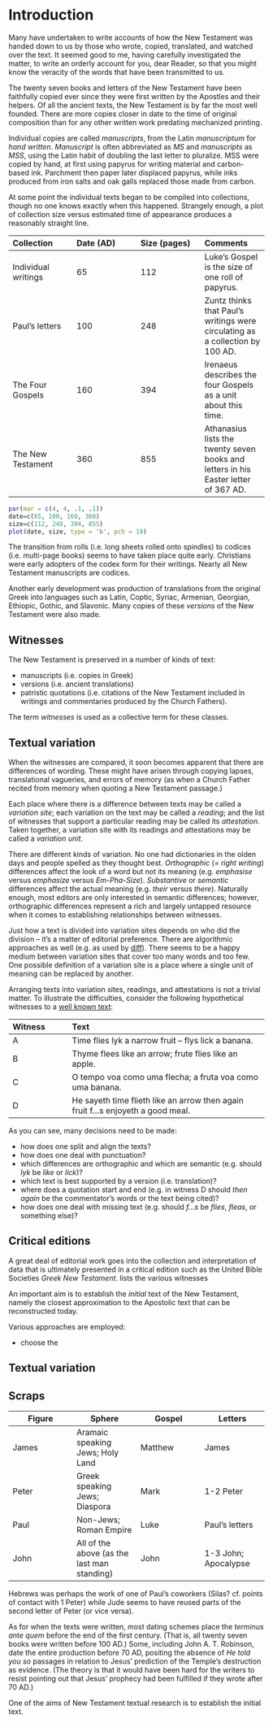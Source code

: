 # Introduction

Many have undertaken to write accounts of how the New Testament was handed down to us by those who wrote, copied, translated, and watched over the text. It seemed good to me, having carefully investigated the matter, to write an orderly account for you, dear Reader, so that you might know the veracity of the words that have been transmitted to us.

The twenty seven books and letters of the New Testament have been faithfully copied ever since they were first written by the Apostles and their helpers. Of all the ancient texts, the New Testament is by far the most well founded. There are more copies closer in date to the time of original composition than for any other written work predating mechanized printing.

Individual copies are called *manuscripts*, from the Latin *manuscriptum* for *hand written*. *Manuscript* is often abbreviated as *MS* and *manuscripts* as *MSS*, using the Latin habit of doubling the last letter to pluralize. MSS were copied by hand, at first using papyrus for writing material and carbon-based ink. Parchment then paper later displaced papyrus, while inks produced from iron salts and oak galls replaced those made from carbon.

At some point the individual texts began to be compiled into collections, though no one knows exactly when this happened. Strangely enough, a plot of collection size versus estimated time of appearance produces a reasonably straight line. 

Collection | Date (AD) | Size (pages) | Comments
:------------|:------------|:------------|:------------
Individual writings | 65 | 112 | Luke's Gospel is the size of one roll of papyrus.
Paul's letters | 100 | 248 | Zuntz thinks that Paul's writings were circulating as a collection by 100 AD.
The Four Gospels | 160 | 394 | Irenaeus describes the four Gospels as a unit about this time.
The New Testament | 360 | 855 | Athanasius lists the twenty seven books and letters in his Easter letter of 367 AD.

```r
par(mar = c(4, 4, .1, .1))
date=c(65, 100, 160, 360)
size=c(112, 248, 394, 855)
plot(date, size, type = 'b', pch = 19)
```

The transition from rolls (i.e. long sheets rolled onto spindles) to codices (i.e. multi-page books) seems to have taken place quite early. Christians were early adopters of the codex form for their writings. Nearly all New Testament manuscripts are codices.

Another early development was production of translations from the original Greek into languages such as Latin, Coptic, Syriac, Armenian, Georgian, Ethiopic, Gothic, and Slavonic. Many copies of these *versions* of the New Testament were also made.

## Witnesses

The New Testament is preserved in a number of kinds of text:

* manuscripts (i.e. copies in Greek)
* versions (i.e. ancient translations)
* patristic quotations (i.e. citations of the New Testament included in writings and commentaries produced by the Church Fathers).

The term *witnesses* is used as a collective term for these classes.

## Textual variation

When the witnesses are compared, it soon becomes apparent that there are differences of wording. These might have arisen through copying lapses, translational vagueries, and errors of memory (as when a Church Father recited from memory when quoting a New Testament passage.)

Each place where there is a difference between texts may be called a *variation site*; each variation on the text may be called a *reading*; and the list of witnesses that support a particular reading may be called its *attestation*. Taken together, a variation site with its readings and attestations may be called a *variation unit*.

There are different kinds of variation. No one had dictionaries in the olden days and people spelled as they thought best. *Orthographic* (= *right writing*) differences affect the look of a word but not its meaning (e.g. *emphasise* versus *emphasize* versus *Em-Pha-Size*). *Substantive* or *semantic* differences affect the actual meaning (e.g. *their* versus *there*). Naturally enough, most editors are only interested in semantic differences; however, orthographic differences represent a rich and largely untapped resource when it comes to establishing relationships between witnesses.

Just how a text is divided into variation sites depends on who did the division -- it's a matter of editorial preference. There are algorithmic approaches as well (e.g. as used by [diff](https://en.wikipedia.org/wiki/Diff)). There seems to be a happy medium between variation sites that cover too many words and too few. One possible definition of a variation site is a place where a single unit of meaning can be replaced by another.

Arranging texts into variation sites, readings, and attestations is not a trivial matter. To illustrate the difficulties, consider the following hypothetical witnesses to a [well known text](https://en.wikipedia.org/wiki/Time_flies_like_an_arrow;_fruit_flies_like_a_banana):

Witness | Text
:---|:------------
A | Time flies lyk a narrow fruit -- flys lick a banana.
B | Thyme flees like an arrow; frute flies like an apple.
C | O tempo voa como uma flecha; a fruta voa como uma banana.
D | He sayeth time flieth like an arrow then again fruit f...s enjoyeth a good meal.

As you can see, many decisions need to be made:

* how does one split and align the texts?
* how does one deal with punctuation?
* which differences are orthographic and which are semantic (e.g. should *lyk* be *like* or *lick*)?
* which text is best supported by a version (i.e. translation)?
* where does a quotation start and end (e.g. in witness D should *then again* be the commentator's words or the text being cited)?
* how does one deal with missing text (e.g. should *f...s* be *flies*, *fleas*, or something else)?

## Critical editions

A great deal of editorial work goes into the collection and interpretation of data that is ultimately presented in a critical edition such as the United Bible Societies *Greek New Testament*. lists the various witnesses


An important aim is to establish the *initial* text of the New Testament, namely the closest approximation to the Apostolic text that can be reconstructed today.

Various approaches are employed:

* choose the 

## Textual variation


## Scraps

| Figure | Sphere | Gospel | Letters |
|------------|------------|------------|------------|
| James | Aramaic speaking Jews; Holy Land | Matthew | James |
| Peter | Greek speaking Jews; Diaspora | Mark | 1-2 Peter |
| Paul | Non-Jews; Roman Empire | Luke | Paul's letters |
| John | All of the above (as the last man standing) | John | 1-3 John; Apocalypse |

Hebrews was perhaps the work of one of Paul's coworkers (Silas? cf. points of contact with 1 Peter) while Jude seems to have reused parts of the second letter of Peter (or vice versa).

As for when the texts were written, most dating schemes place the *terminus ante quem* before the end of the first century. (That is, all twenty seven books were written before 100 AD.) Some, including John A. T. Robinson, date the entire production before 70 AD, positing the absence of *He told you so* passages in relation to Jesus' prediction of the Temple's destruction as evidence. (The theory is that it would have been hard for the writers to resist pointing out that Jesus' prophecy had been fulfilled if they wrote after 70 AD.)

One of the aims of New Testament textual research is to establish the initial text. 

